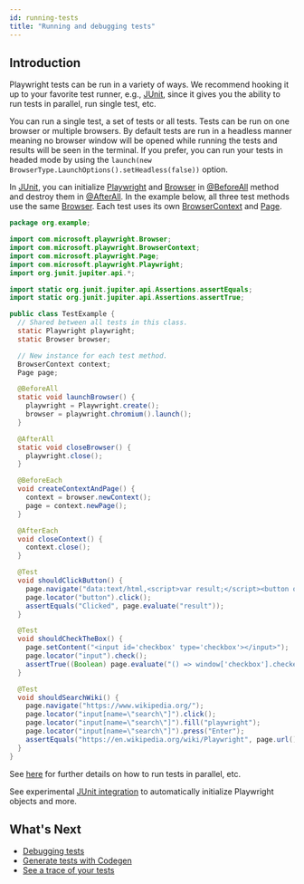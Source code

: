 ```yaml
---
id: running-tests
title: "Running and debugging tests"
---
```


## Introduction

Playwright tests can be run in a variety of ways. We recommend hooking it up to your favorite test runner, e.g., [JUnit](./test-runners.mdx), since it gives you the ability to run tests in parallel, run single test, etc.

You can run a single test, a set of tests or all tests. Tests can be run on one browser or multiple browsers. By default tests are run in a headless manner meaning no browser window will be opened while running the tests and results will be seen in the terminal. If you prefer, you can run your tests in headed mode by using the `launch(new BrowserType.LaunchOptions().setHeadless(false))` option.

In [JUnit](https://junit.org/junit5/), you can initialize [Playwright] and [Browser] in [@BeforeAll](https://junit.org/junit5/docs/current/api/org.junit.jupiter.api/org/junit/jupiter/api/BeforeAll.html) method and destroy them in [@AfterAll](https://junit.org/junit5/docs/current/api/org.junit.jupiter.api/org/junit/jupiter/api/AfterAll.html). In the example below, all three test methods use the same [Browser]. Each test uses its own [BrowserContext] and [Page].

```java
package org.example;

import com.microsoft.playwright.Browser;
import com.microsoft.playwright.BrowserContext;
import com.microsoft.playwright.Page;
import com.microsoft.playwright.Playwright;
import org.junit.jupiter.api.*;

import static org.junit.jupiter.api.Assertions.assertEquals;
import static org.junit.jupiter.api.Assertions.assertTrue;

public class TestExample {
  // Shared between all tests in this class.
  static Playwright playwright;
  static Browser browser;

  // New instance for each test method.
  BrowserContext context;
  Page page;

  @BeforeAll
  static void launchBrowser() {
    playwright = Playwright.create();
    browser = playwright.chromium().launch();
  }

  @AfterAll
  static void closeBrowser() {
    playwright.close();
  }

  @BeforeEach
  void createContextAndPage() {
    context = browser.newContext();
    page = context.newPage();
  }

  @AfterEach
  void closeContext() {
    context.close();
  }

  @Test
  void shouldClickButton() {
    page.navigate("data:text/html,<script>var result;</script><button onclick='result=\"Clicked\"'>Go</button>");
    page.locator("button").click();
    assertEquals("Clicked", page.evaluate("result"));
  }

  @Test
  void shouldCheckTheBox() {
    page.setContent("<input id='checkbox' type='checkbox'></input>");
    page.locator("input").check();
    assertTrue((Boolean) page.evaluate("() => window['checkbox'].checked"));
  }

  @Test
  void shouldSearchWiki() {
    page.navigate("https://www.wikipedia.org/");
    page.locator("input[name=\"search\"]").click();
    page.locator("input[name=\"search\"]").fill("playwright");
    page.locator("input[name=\"search\"]").press("Enter");
    assertEquals("https://en.wikipedia.org/wiki/Playwright", page.url());
  }
}
```

See [here](./test-runners.mdx) for further details on how to run tests in parallel, etc.

See experimental [JUnit integration](./junit.mdx) to automatically initialize Playwright objects and more.

## What's Next
- [Debugging tests](./debug.mdx)
- [Generate tests with Codegen](./codegen.mdx)
- [See a trace of your tests](./trace-viewer-intro.mdx)


[APIRequest]: /api/class-apirequest.mdx "APIRequest"
[APIRequestContext]: /api/class-apirequestcontext.mdx "APIRequestContext"
[APIResponse]: /api/class-apiresponse.mdx "APIResponse"
[APIResponseAssertions]: /api/class-apiresponseassertions.mdx "APIResponseAssertions"
[Browser]: /api/class-browser.mdx "Browser"
[BrowserContext]: /api/class-browsercontext.mdx "BrowserContext"
[BrowserType]: /api/class-browsertype.mdx "BrowserType"
[CDPSession]: /api/class-cdpsession.mdx "CDPSession"
[Clock]: /api/class-clock.mdx "Clock"
[ConsoleMessage]: /api/class-consolemessage.mdx "ConsoleMessage"
[Dialog]: /api/class-dialog.mdx "Dialog"
[Download]: /api/class-download.mdx "Download"
[ElementHandle]: /api/class-elementhandle.mdx "ElementHandle"
[FileChooser]: /api/class-filechooser.mdx "FileChooser"
[FormData]: /api/class-formdata.mdx "FormData"
[Frame]: /api/class-frame.mdx "Frame"
[FrameLocator]: /api/class-framelocator.mdx "FrameLocator"
[JSHandle]: /api/class-jshandle.mdx "JSHandle"
[Keyboard]: /api/class-keyboard.mdx "Keyboard"
[Locator]: /api/class-locator.mdx "Locator"
[LocatorAssertions]: /api/class-locatorassertions.mdx "LocatorAssertions"
[Mouse]: /api/class-mouse.mdx "Mouse"
[Page]: /api/class-page.mdx "Page"
[PageAssertions]: /api/class-pageassertions.mdx "PageAssertions"
[Playwright]: /api/class-playwright.mdx "Playwright"
[PlaywrightAssertions]: /api/class-playwrightassertions.mdx "PlaywrightAssertions"
[PlaywrightException]: /api/class-playwrightexception.mdx "PlaywrightException"
[Request]: /api/class-request.mdx "Request"
[RequestOptions]: /api/class-requestoptions.mdx "RequestOptions"
[Response]: /api/class-response.mdx "Response"
[Route]: /api/class-route.mdx "Route"
[Selectors]: /api/class-selectors.mdx "Selectors"
[TimeoutError]: /api/class-timeouterror.mdx "TimeoutError"
[Touchscreen]: /api/class-touchscreen.mdx "Touchscreen"
[Tracing]: /api/class-tracing.mdx "Tracing"
[Video]: /api/class-video.mdx "Video"
[WebError]: /api/class-weberror.mdx "WebError"
[WebSocket]: /api/class-websocket.mdx "WebSocket"
[WebSocketFrame]: /api/class-websocketframe.mdx "WebSocketFrame"
[Worker]: /api/class-worker.mdx "Worker"
[Element]: https://developer.mozilla.org/en-US/docs/Web/API/element "Element"
[EvaluationArgument]: /evaluating.mdx#evaluation-argument "EvaluationArgument"
[Promise]: https://developer.mozilla.org/en-US/docs/Web/JavaScript/Reference/Global_Objects/Promise "Promise"
[iterator]: https://developer.mozilla.org/en-US/docs/Web/JavaScript/Reference/Iteration_protocols "Iterator"
[origin]: https://developer.mozilla.org/en-US/docs/Glossary/Origin "Origin"
[selector]: https://developer.mozilla.org/en-US/docs/Web/CSS/CSS_Selectors "selector"
[Serializable]: https://developer.mozilla.org/en-US/docs/Web/JavaScript/Reference/Global_Objects/JSON/stringify#Description "Serializable"
[UIEvent.detail]: https://developer.mozilla.org/en-US/docs/Web/API/UIEvent/detail "UIEvent.detail"
[UnixTime]: https://en.wikipedia.org/wiki/Unix_time "Unix Time"
[xpath]: https://developer.mozilla.org/en-US/docs/Web/XPath "xpath"

[boolean]: https://docs.oracle.com/javase/tutorial/java/nutsandbolts/datatypes.html "boolean"
[byte&#91;&#93;]: https://docs.oracle.com/javase/tutorial/java/nutsandbolts/datatypes.html "byte[]"
[Consumer]: https://docs.oracle.com/javase/8/docs/api/java/util/function/Consumer.html "Consumer"
[double]: https://docs.oracle.com/javase/tutorial/java/nutsandbolts/datatypes.html "double"
[InputStream]: https://docs.oracle.com/javase/8/docs/api/java/io/InputStream.html "InputStream"
[int]: https://docs.oracle.com/javase/tutorial/java/nutsandbolts/datatypes.html "int"
[JsonObject]: https://www.javadoc.io/doc/com.google.code.gson/gson/latest/com.google.gson/com/google/gson/JsonObject.html "JsonObject"
[List]: https://docs.oracle.com/javase/8/docs/api/java/util/List.html "List"
[Map]: https://docs.oracle.com/javase/8/docs/api/java/util/Map.html "Map"
[null]: https://docs.oracle.com/javase/specs/jls/se8/html/jls-3.html#jls-3.10.7 "null"
[Object]: https://docs.oracle.com/javase/8/docs/api/java/lang/Object.html "Object"
[Path]: https://docs.oracle.com/javase/8/docs/api/java/nio/file/Path.html "Path"
[Pattern]: https://docs.oracle.com/javase/8/docs/api/java/util/regex/Pattern.html "Pattern"
[Predicate]: https://docs.oracle.com/javase/8/docs/api/java/util/function/Predicate.html "Predicate"
[void]: https://docs.oracle.com/javase/tutorial/java/javaOO/methods.html "void"
[Runnable]: https://docs.oracle.com/javase/8/docs/api/java/lang/Runnable.html "Runnable"
[RuntimeException]: https://docs.oracle.com/javase/8/docs/api/java/lang/RuntimeException.html "RuntimeException"
[String]: https://docs.oracle.com/javase/8/docs/api/java/lang/String.html "String"

[all available image tags]: https://mcr.microsoft.com/en-us/product/playwright/java/about "all available image tags"
[Microsoft Artifact Registry]: https://mcr.microsoft.com/en-us/product/playwright/java/about "Microsoft Artifact Registry"
[Dockerfile.jammy]: https://github.com/microsoft/playwright-java/blob/main/utils/docker/Dockerfile.jammy "Dockerfile.jammy"
